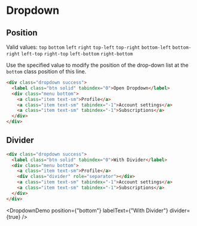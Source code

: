 # Dropdown


## Position

Valid values: `top` `bottom` `left` `right` `top-left` `top-right` `bottom-left` `bottom-right` `left-top` `right-top` `left-bottom` `right-bottom`

Use the specified value to modify the position of the drop-down list at the `bottom` class position of this line.

```html {3}
<div class="dropdown success">
  <label class="btn solid" tabindex="0">Open Dropdown</label>
  <div class="menu bottom">
    <a class="item text-sm">Profile</a>
    <a class="item text-sm" tabindex="-1">Account settings</a>
    <a class="item text-sm" tabindex="-1">Subscriptions</a>
  </div>
</div>
```

<div className={`grid grid-cols-3 gap-5 place-items-center`}>
  <DropdownDemo position={"top"} labelText={"top"} />
  <DropdownDemo position={"top-left"} labelText={"top-left"} />
  <DropdownDemo position={"top-right"} labelText={"top-right"} />
  <DropdownDemo position={"bottom"} labelText={"bottom"} />
  <DropdownDemo position={"bottom-left"} labelText={"bottom-left"} />
  <DropdownDemo position={"bottom-right"} labelText={"bottom-right"} />
  <DropdownDemo position={"left"} labelText={"left"} />
  <DropdownDemo position={"left-top"} labelText={"left-top"} />
  <DropdownDemo position={"left-bottom"} labelText={"left-bottom"} />
  <DropdownDemo position={"right"} labelText={"right"} />
  <DropdownDemo position={"right-top"} labelText={"right-top"} />
  <DropdownDemo position={"right-bottom"} labelText={"right-bottom"} />
</div>

## Divider

```html
<div class="dropdown success">
  <label class="btn solid" tabindex="0">With Divider</label>
  <div class="menu bottom">
    <a class="item text-sm">Profile</a>
    <div class="divider" role="separator"></div>
    <a class="item text-sm" tabindex="-1">Account settings</a>
    <a class="item text-sm" tabindex="-1">Subscriptions</a>
  </div>
</div>
```

<DropdownDemo position={"bottom"} labelText={"With Divider"} divider={true} />
